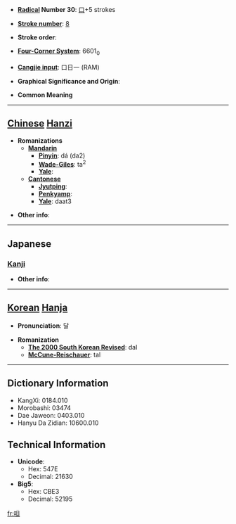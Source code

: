 * '''[[Wiktionary:Chinese radical index| Radical]] Number 30''': [[Wiktionary:Chinese radical index 口|口]]+5 strokes

* '''[[Wiktionary:Chinese total strokes index|Stroke number]]''': [[Wiktionary:Chinese total strokes index 8|8]]

* '''Stroke order''': 

* '''[[Wiktionary:Chinese four corner index|Four-Corner System]]''': 6601<sub>0</sub>

* '''[[Wiktionary:Chinese Cangjie index|Cangjie input]]''': 口日一 (RAM)

* '''Graphical Significance and Origin''': 

* '''Common Meaning'''

----

== [[Chinese]] [[Hanzi]] ==

* '''Romanizations'''
** '''[[Mandarin]]'''
*** '''[[Pinyin]]''': dá (da2)
*** '''[[Wade-Giles]]''': ta<sup>2</sup>
*** '''[[Yale]]''': 
** '''[[Cantonese]]'''
*** '''[[Jyutping]]''':
*** '''[[Penkyamp]]''': 
*** '''[[Yale]]''': daat3

* '''Other info''': 

----

==Japanese==
===[[Kanji]]===
{{kanji|on readings=[[たつ]] (tatsu), [[たち]] (tachi), [[あつ]] (atsu), [[えち]] (echi), [[てち]] (techi)|kun readings=[[しかりあう]] (shikariau), [[よびあう]] (yobiau)}}

* '''Other info''':  

----

== [[Korean]] [[Hanja]] ==

* '''Pronunciation''': 달

* '''Romanization'''
** '''[[The 2000 South Korean Revised Romanization|The 2000 South Korean Revised]]''': dal
** '''[[McCune-Reischauer]]''': tal

----

== Dictionary Information ==

* KangXi: 0184.010
* Morobashi: 03474
* Dae Jaweon: 0403.010
* Hanyu Da Zidian: 10600.010

== Technical Information ==

* '''Unicode''':
** Hex: 547E
** Decimal: 21630
* '''Big5''':
** Hex: CBE3
** Decimal: 52195

[[fr:呾]]